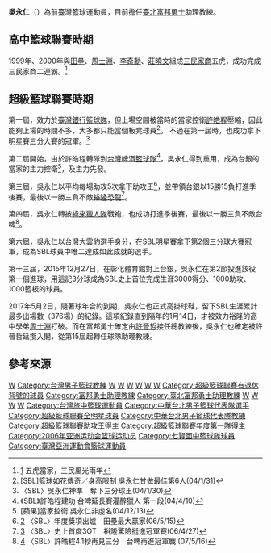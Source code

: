 {{Infobox basketball biography
| image = 
| position = [[助理教練|助理教練]]
| height_m = 1.77
| weight_kg = 75
| league = [[P._LEAGUE+|P. LEAGUE+]]<br>[[東南亞職業籃球聯賽|東南亞職業籃球聯賽]]
| team = 臺北富邦勇士
| birth_date = {{birth date and age|1982|9|22}}
| birth_place = {{TWN}}[[台南市|台南市]]
| nationality = {{ROC}}
| highschool = [[三民家商|三民家商]]
| college = [[國立臺灣師範大學|國立臺灣師範大學]]
| career_start = 2003
| career_end = 2017
| career_position = [[控球後衛|控球後衛]]
| career_number = 4
| coach_start = 2017
| years1 = 2003–2006
| team1 = [[臺灣銀行籃球隊|臺灣銀行]]
| years2 = 2006–2007
| team2 = [[緯來獵人|緯來獵人]]
| years3 = 2007–2011
| team3 = [[台灣大雲豹|台灣大雲豹]]
| years4 = 2011–2012
| team4 = [[台灣啤酒籃球隊|台灣啤酒]]
| years5 = 2012–2017
| team5 = [[台灣大籃球隊|台灣大]] / [[富邦勇士|富邦勇士]]
| cyears1 = 2017–至今
| cteam1 = [[富邦勇士|富邦勇士]] / [[臺北富邦勇士|臺北富邦勇士]]助理教練
| awards = 
;球員時期：
* [[超級籃球聯賽全明星賽|超級籃球聯賽三分球大賽冠軍]]（2004）
* [[超級籃球聯賽|超級籃球聯賽]]助攻王（2006）
;教練時期：
* [[超級籃球聯賽|超級籃球聯賽]]總冠軍（[[第十六季超級籃球聯賽冠軍賽|2019]]）
* [[P._LEAGUE+總冠軍|P. LEAGUE+總冠軍]]（[[2021年P._LEAGUE+總冠軍賽|2021]]）
}}
'''吳永仁'''（{{bd|1982年|9月22日|catIdx=吳}}）為前臺灣籃球運動員，目前擔任[[臺北富邦勇士|臺北富邦勇士]]助理教練。

==高中籃球聯賽時期==
1999年、2000年與[[田壘|田壘]]、[[周士淵|周士淵]]、[[李奇勳|李奇勳]]、[[莊曉文|莊曉文]]組成[[三民家商|三民家商]]五虎，成功完成三民家商二連霸。<ref>[http://www.hbl.com.tw/News_show.asp?sn=6/]{{dead link|date=2017年12月 |bot=InternetArchiveBot |fix-attempted=yes }} 五虎當家，三民風光兩年</ref>

==超級籃球聯賽時期==
第一屆，效力於[[臺灣銀行籃球隊|臺灣銀行籃球隊]]，但上場空間被當時的當家控衛[[許皓程|許皓程]]壓縮，因此能夠上場的時間不多，大多都只能當個板凳球員<ref>[SBL]籃球如花傳奇／身高限制 吳永仁甘做最佳第6人(04/1/31)</ref>。
不過在第一屆時，也成功拿下明星賽三分大賽的冠軍。<ref>〈SBL〉吳永仁神準　奪下三分球王(04/1/30)</ref>

第二屆開始，由於許皓程轉隊到[[台灣啤酒籃球隊|台灣啤酒籃球隊]]<ref>《SBL》許皓程建功 台啤延長賽灌醉獵人 第一段(04/4/10)</ref>，吳永仁得到重用，成為台銀的當家的主力控衛<ref>[蘋果]當家控衛 吳永仁非虛名(04/12/13)</ref>，及主力先發。

第三屆，吳永仁以平均每場助攻5次拿下助攻王<ref>[http://sports.yam.com/special/sbl/show.php?id=0000072290] {{Wayback|url=http://sports.yam.com/special/sbl/show.php?id=0000072290 |date=20220310063226 }}〈SBL〉年度獎項出爐　田壘最大贏家(06/5/15)</ref>，並帶領台銀以15勝15負打進季後賽，最後以一勝三負不敵[[裕隆恐龍|裕隆恐龍]]<ref>[http://sports.yam.com/special/sbl/show.php?id=0000070728] {{Wayback|url=http://sports.yam.com/special/sbl/show.php?id=0000070728 |date=20220310033454 }} 〈SBL〉史上首度3OT　裕隆驚險挺進冠軍賽(06/4/27)</ref>。

第四屆，吳永仁轉披[[台灣大雲豹籃球隊|緯來獵人隊]]戰袍，也成功打進季後賽，最後以一勝三負不敵台啤<ref>[http://sports.yam.com/special/sbl/show.php?id=0000100023] {{Wayback|url=http://sports.yam.com/special/sbl/show.php?id=0000100023 |date=20071009000403 }}〈SBL〉許皓程4.1秒再見三分　台啤再進冠軍戰 
(07/5/16)</ref>。

第六屆，吳永仁以台灣大雲豹選手身分，在SBL明星賽拿下第2個三分球大賽冠軍，成為SBL球員中唯二達成如此成就的選手。

第十三屆，2015年12月27日，在彰化體育館對上台銀，吳永仁在第2節投進該役第一個進球，用這記3分球成為SBL史上首位完成生涯3000得分、1000助攻、1000籃板的球員。

2017年5月2日，隨著球年合約到期，吳永仁也正式高掛球鞋，留下SBL生涯累計最多出場數（376場）的紀錄。這項紀錄直到隔年的1月14日，才被效力裕隆的高中學弟[[周士淵|周士淵]]打破。而在富邦勇士確定由[[許晉哲|許晉哲]]接任總教練後，吳永仁也確定被許晉哲延攬入閣，從第15屆起轉任球隊助理教練。

==參考來源==
{{reflist}}

{{臺北富邦勇士現役球員名單}}
{{Navboxes|list=
{{富邦勇士第十六季超級籃球聯賽總冠軍}}
{{臺北富邦勇士2020–21年賽季PLG總冠軍}}
{{臺北富邦勇士2021–22年賽季PLG總冠軍}}
{{臺北富邦勇士}}
}}
[[Category:台灣男子籃球運動員|W]]
[[Category:台灣男子籃球教練|Category:台灣男子籃球教練]]
[[Category:臺灣銀行籃球隊球員|W]]
[[Category:緯來獵人球員|W]]
[[Category:台灣大雲豹球員|W]]
[[Category:台灣大籃球隊球員|W]]
[[Category:台灣啤酒籃球隊球員|W]]
[[Category:富邦勇士球員|W]]
[[Category:超級籃球聯賽有退休背號的球員|Category:超級籃球聯賽有退休背號的球員]]
[[Category:富邦勇士助理教練|Category:富邦勇士助理教練]]
[[Category:臺北富邦勇士助理教練|Category:臺北富邦勇士助理教練]]
[[Category:三民家商籃球隊球員|W]]
[[Category:國立臺灣師範大學籃球隊球員|W]]
[[Category:台南市人|W]]
[[Category:吳姓|W]]
[[Category:台灣旅中籃球運動員|Category:台灣旅中籃球運動員]]
[[Category:中華台北男子籃球代表隊選手|Category:中華台北男子籃球代表隊選手]]
[[Category:超級籃球聯賽全明星球員|Category:超級籃球聯賽全明星球員]]
[[Category:中華台北男子籃球代表隊教練|Category:中華台北男子籃球代表隊教練]]
[[Category:超級籃球聯賽助攻王得主|Category:超級籃球聯賽助攻王得主]]
[[Category:超級籃球聯賽年度第一隊得主|Category:超級籃球聯賽年度第一隊得主]]
[[Category:2006年亚洲运动会篮球运动员|Category:2006年亚洲运动会篮球运动员]]
[[Category:七賢國中籃球隊球員|Category:七賢國中籃球隊球員]]
[[Category:臺灣亞洲運動會籃球運動員|Category:臺灣亞洲運動會籃球運動員]]
